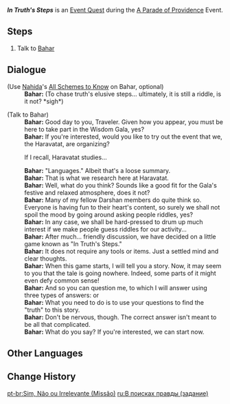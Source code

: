 {{Quest Infobox
|id            = 73696
|image         = Event Quest In Truth's Steps.png
|type          = World
|event_name    = A Parade of Providence
|requirement   = Complete [[Opening Festivities]]
|characters    = Bahar; Traveler
|startLocation = [[Sumeru City]], [[Sumeru]]
|region        = Sumeru
|area          = Avidya Forest
|subarea       = Sumeru City
|next          = 
|rewards       = Mora*10,000;Adventurer's Experience*4
|otherRewards  = 
* Unlocks the [[A Parade of Providence/In Truth's Steps|In Truth's Steps]] subevent.
}}
'''''In Truth's Steps''''' is an [[Event Quest]] during the [[A Parade of Providence]] Event.

==Steps==
# Talk to [[Bahar]]

==Dialogue==
{{Quest Description|Bahar from Haravatat seems to be busy with something...}}
{{Dialogue Start}}
;(Use [[Nahida]]'s [[All Schemes to Know]] on Bahar, optional)
:'''Bahar:''' (To chase truth's elusive steps... ultimately, it is still a riddle, is it not? *sigh*)

;(Talk to Bahar)
:'''Bahar:''' Good day to you, Traveler. Given how you appear, you must be here to take part in the Wisdom Gala, yes?
:'''Bahar:''' If you're interested, would you like to try out the event that we, the Haravatat, are organizing?
:{{DIcon}} If I recall, Haravatat studies...
:'''Bahar:''' "Languages." Albeit that's a loose summary.
:'''Bahar:''' That is what we research here at Haravatat.
:'''Bahar:''' Well, what do you think? Sounds like a good fit for the Gala's festive and relaxed atmosphere, does it not?
:'''Bahar:''' Many of my fellow Darshan members do quite think so. Everyone is having fun to their heart's content, so surely we shall not spoil the mood by going around asking people riddles, yes?
:'''Bahar:''' In any case, we shall be hard-pressed to drum up much interest if we make people guess riddles for our activity...
:'''Bahar:''' After much... friendly discussion, we have decided on a little game known as "In Truth's Steps."
:'''Bahar:''' It does not require any tools or items. Just a settled mind and clear thoughts.
:'''Bahar:''' When this game starts, I will tell you a story. Now, it may seem to you that the tale is going nowhere. Indeed, some parts of it might even defy common sense!
:'''Bahar:''' And so you can question me, to which I will answer using three types of answers: {{color|buzzword|"Yes,"}} {{color|buzzword|"No,"}} or {{color|buzzword|"It doesn't matter."}}
:'''Bahar:''' What you need to do is to use your questions to find the "truth" to this story.
:'''Bahar:''' Don't be nervous, though. The correct answer isn't meant to be all that complicated.
:'''Bahar:''' What do you say? If you're interested, we can start now.
{{Dialogue End}}

==Other Languages==
{{Other Languages
|en        = In Truth's Steps
|zhs       = 追溯求真
|zhs_rm    = Zhuīsù Qiúzhēn
|zht       = 追溯求真
|zht_rm    = Zhuīsù Qiúzhēn
|zh_tl     = Truth-Seeking Pursuit
|ja        = 真相究明
|ja_rm     = Shinsou Kyuumei
|ja_tl     = 
|ko        = 진실 추리
|ko_tl     = Truth Deduction
|es        = En busca de la verdad
|es_tl     = In Search of the Truth
|fr        = Dans les pas de la vérité
|fr_tl     = In Truth's Steps
|ru        = В поисках правды
|ru_tl     = In Search of the Truth
|th        = แสวงหาความจริง
|th_rm     = 
|th_tl     = 
|vi        = Truy Tìm Chân Tướng
|vi_tl     = 
|de        = Suche nach Wahrheit
|de_tl     = Search for Truth
|id        = Penjajakan Kebenaran
|id_tl     = Exploration of Truth
|pt        = Sim, Não ou Irrelevante
|pt_tl     = 
|tr        = Gerçeğin Peşinde
|tr_tl     = 
|it        = Il sentiero della verità
|it_tl     = The Path of Truth
}}

==Change History==
{{Change History|3.6}}

[[pt-br:Sim, Não ou Irrelevante (Missão)]]
[[ru:В поисках правды (задание)]]
